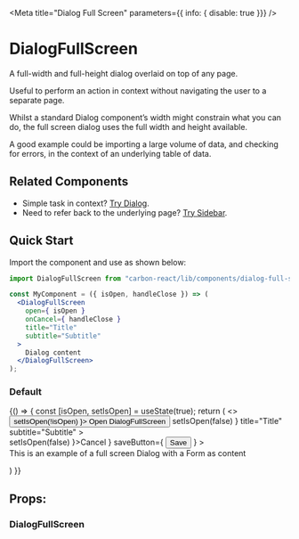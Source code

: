 

<Meta
  title="Dialog Full Screen"
  parameters={{ info: { disable: true }}}
/>

# DialogFullScreen
A full-width and full-height dialog overlaid on top of any page.

Useful to perform an action in context without navigating the user to a separate page.

Whilst a standard Dialog component’s width might constrain what you can do, the full screen dialog uses the full width and height available.

A good example could be importing a large volume of data, and checking for errors, in the context of an underlying table of data.

## Related Components
- Simple task in context? [Try Dialog](/?path=/docs/dialog--default-story "Dialog").
- Need to refer back to the underlying page? [Try Sidebar](/?path=/docs/sidebar--default-story "Sidebar").

## Quick Start

Import the component and use as shown below:

```jsx
import DialogFullScreen from "carbon-react/lib/components/dialog-full-screen";

const MyComponent = ({ isOpen, handleClose }) => (
  <DialogFullScreen
    open={ isOpen }
    onCancel={ handleClose }
    title="Title"
    subtitle="Subtitle"
  >
    Dialog content
  </DialogFullScreen>
);
```

### Default

<Preview>
  <Story name="default" parameters={{ chromatic: { disable: true }}}>
    {() => {
      const [isOpen, setIsOpen] = useState(true);
      return (
        <>
          <Button onClick={ () => setIsOpen(!isOpen) }>
            Open DialogFullScreen
          </Button>
          <DialogFullScreen
            open={ isOpen }
            onCancel={ () => setIsOpen(false) }
            title="Title"
            subtitle="Subtitle"
          >
            <Form
              stickyFooter={ true }
              leftSideButtons={ <Button onClick={ () => setIsOpen(false) }>Cancel</Button> }
              saveButton={ <Button buttonType='primary' type='submit'>Save</Button> }
            >
              <div>This is an example of a full screen Dialog with a Form as content</div>
              <Textbox label='First Name' />
              <Textbox label='Middle Name' />
              <Textbox label='Surname' />
              <Textbox label='Birth Place' />
              <Textbox label='Favourite Colour' />
              <Textbox label='Address' />
            </Form>
          </DialogFullScreen>
        </>
      )
    }}
  </Story>
</Preview>

## Props:

### DialogFullScreen

<Props of={DialogFullScreen} />
